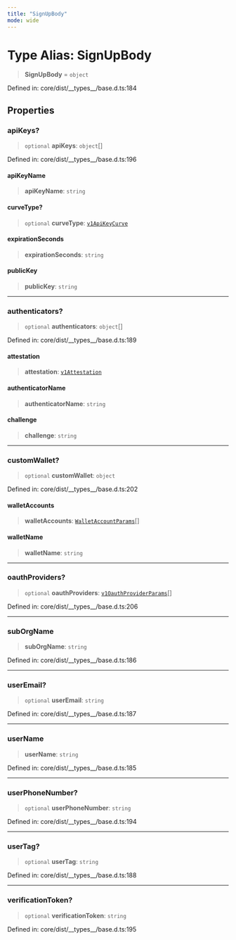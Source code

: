 ```yaml
---
title: "SignUpBody"
mode: wide
---
```

  
# Type Alias: SignUpBody

> **SignUpBody** = `object`

Defined in: core/dist/\_\_types\_\_/base.d.ts:184

## Properties

### apiKeys?

> `optional` **apiKeys**: `object`[]

Defined in: core/dist/\_\_types\_\_/base.d.ts:196

#### apiKeyName

> **apiKeyName**: `string`

#### curveType?

> `optional` **curveType**: [`v1ApiKeyCurve`](../../../_turnkey/sdk-types/v1ApiKeyCurve/readme)

#### expirationSeconds

> **expirationSeconds**: `string`

#### publicKey

> **publicKey**: `string`

***

### authenticators?

> `optional` **authenticators**: `object`[]

Defined in: core/dist/\_\_types\_\_/base.d.ts:189

#### attestation

> **attestation**: [`v1Attestation`](../../../_turnkey/sdk-types/v1Attestation/readme)

#### authenticatorName

> **authenticatorName**: `string`

#### challenge

> **challenge**: `string`

***

### customWallet?

> `optional` **customWallet**: `object`

Defined in: core/dist/\_\_types\_\_/base.d.ts:202

#### walletAccounts

> **walletAccounts**: [`WalletAccountParams`](../WalletAccountParams/readme)[]

#### walletName

> **walletName**: `string`

***

### oauthProviders?

> `optional` **oauthProviders**: [`v1OauthProviderParams`](../../../_turnkey/sdk-types/v1OauthProviderParams/readme)[]

Defined in: core/dist/\_\_types\_\_/base.d.ts:206

***

### subOrgName

> **subOrgName**: `string`

Defined in: core/dist/\_\_types\_\_/base.d.ts:186

***

### userEmail?

> `optional` **userEmail**: `string`

Defined in: core/dist/\_\_types\_\_/base.d.ts:187

***

### userName

> **userName**: `string`

Defined in: core/dist/\_\_types\_\_/base.d.ts:185

***

### userPhoneNumber?

> `optional` **userPhoneNumber**: `string`

Defined in: core/dist/\_\_types\_\_/base.d.ts:194

***

### userTag?

> `optional` **userTag**: `string`

Defined in: core/dist/\_\_types\_\_/base.d.ts:188

***

### verificationToken?

> `optional` **verificationToken**: `string`

Defined in: core/dist/\_\_types\_\_/base.d.ts:195
